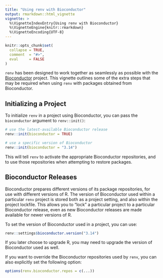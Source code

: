 ```yaml
---
title: "Using renv with Bioconductor"
output: rmarkdown::html_vignette
vignette: >
  %\VignetteIndexEntry{Using renv with Bioconductor}
  %\VignetteEngine{knitr::rmarkdown}
  %\VignetteEncoding{UTF-8}
---
```


```r
knitr::opts_chunk$set(
  collapse = TRUE,
  comment  = "#>",
  eval     = FALSE
)
```


`renv` has been designed to work together as seamlessly as possible with
the [Bioconductor](https://bioconductor.org/) project. This vignette outlines
some of the extra steps that may be required when using `renv` with packages
obtained from Bioconductor.


## Initializing a Project

To initialize `renv` in a project using Bioconductor, you can pass the
`bioconductor` argument to `renv::init()`:

```r
# use the latest-available Bioconductor release
renv::init(bioconductor = TRUE)

# use a specific version of Bioconductor
renv::init(bioconductor = "3.14")
```

This will tell `renv` to activate the appropriate Bioconductor repositories,
and to use those repositories when attempting to restore packages.


## Bioconductor Releases

Bioconductor prepares different versions of its package repositories, for use
with different versions of R. The version of Bioconductor used within a
particular `renv` project is stored both as a project setting, and also within
the project lockfile. This allows you to "lock" a particular project to a
particular Bioconductor release, even as new Bioconductor releases are made
available for newer versions of R.

To set the version of Bioconductor used in a project, you can use:

```r
renv::settings$bioconductor.version("3.14")
```

If you later choose to upgrade R, you may need to upgrade the version
of Bioconductor used as well.

If you want to override the Bioconductor repositories used by `renv`, you can
also explicitly set the following option:

```r
options(renv.bioconductor.repos = c(...))
```
